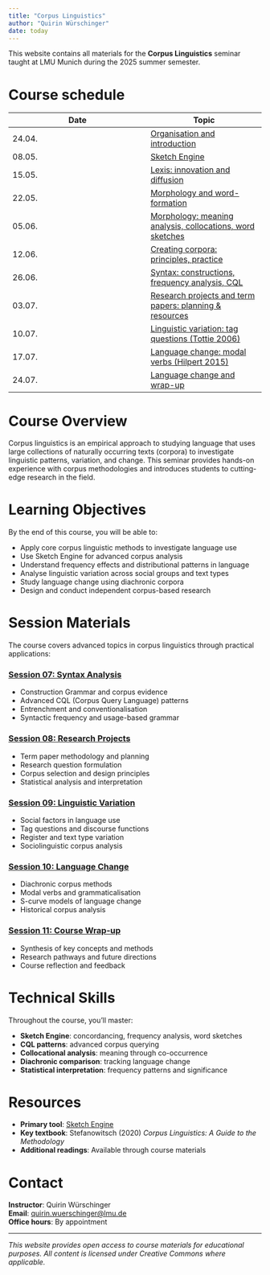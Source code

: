 ```yaml
---
title: "Corpus Linguistics"
author: "Quirin Würschinger"
date: today
---
```


This website contains all materials for the **Corpus Linguistics** seminar taught at LMU Munich during the 2025 summer semester.

# Course schedule

| Date   | Topic |
| ------ | ----- |
| 24.04. | [Organisation and introduction](01_organisation-and-introduction.qmd) |
| 08.05. | [Sketch Engine](02_sketch-engine-concordancing-frequency.qmd) |
| 15.05. | [Lexis: innovation and diffusion](03_lexis-innovation-diffusion-frequency.qmd) |
| 22.05. | [Morphology and word-formation](04_morphology-and-word-formation.qmd) |
| 05.06. | [Morphology: meaning analysis, collocations, word sketches](05_morphology-and-word-formation-2.qmd) |
| 12.06. | [Creating corpora: principles, practice](06_creating-corpora-principles-practice.qmd) |
| 26.06. | [Syntax: constructions, frequency analysis, CQL](07_syntax/07_syntax.qmd) |
| 03.07. | [Research projects and term papers: planning & resources](08_research-projects/08_research-projects.qmd) |
| 10.07. | [Linguistic variation: tag questions (Tottie 2006)](09_linguistic-variation/09_linguistic-variation.qmd) |
| 17.07. | [Language change: modal verbs (Hilpert 2015)](10_language-change/10_language-change.qmd) |
| 24.07. | [Language change and wrap-up](11_wrap-up/11_wrap-up.qmd) |


# Course Overview

Corpus linguistics is an empirical approach to studying language that uses large collections of naturally occurring texts (corpora) to investigate linguistic patterns, variation, and change. This seminar provides hands-on experience with corpus methodologies and introduces students to cutting-edge research in the field.

# Learning Objectives

By the end of this course, you will be able to:

- Apply core corpus linguistic methods to investigate language use
- Use Sketch Engine for advanced corpus analysis
- Understand frequency effects and distributional patterns in language
- Analyse linguistic variation across social groups and text types
- Study language change using diachronic corpora
- Design and conduct independent corpus-based research

# Session Materials

The course covers advanced topics in corpus linguistics through practical applications:

### [Session 07: Syntax Analysis](07_syntax/07_syntax.html)
- Construction Grammar and corpus evidence
- Advanced CQL (Corpus Query Language) patterns
- Entrenchment and conventionalisation
- Syntactic frequency and usage-based grammar

### [Session 08: Research Projects](08_research-projects/08_research-projects.html)
- Term paper methodology and planning
- Research question formulation
- Corpus selection and design principles
- Statistical analysis and interpretation

### [Session 09: Linguistic Variation](09_linguistic-variation/09_linguistic-variation.html)
- Social factors in language use
- Tag questions and discourse functions
- Register and text type variation
- Sociolinguistic corpus analysis

### [Session 10: Language Change](10_language-change/10_language-change.html)
- Diachronic corpus methods
- Modal verbs and grammaticalisation
- S-curve models of language change
- Historical corpus analysis

### [Session 11: Course Wrap-up](11_wrap-up/11_wrap-up.html)
- Synthesis of key concepts and methods
- Research pathways and future directions
- Course reflection and feedback

# Technical Skills

Throughout the course, you'll master:

- **Sketch Engine**: concordancing, frequency analysis, word sketches
- **CQL patterns**: advanced corpus querying
- **Collocational analysis**: meaning through co-occurrence
- **Diachronic comparison**: tracking language change
- **Statistical interpretation**: frequency patterns and significance


# Resources

- **Primary tool**: [Sketch Engine](https://www.sketchengine.eu/)
- **Key textbook**: Stefanowitsch (2020) *Corpus Linguistics: A Guide to the Methodology*
- **Additional readings**: Available through course materials


# Contact

**Instructor**: Quirin Würschinger  
**Email**: [quirin.wuerschinger@lmu.de](mailto:quirin.wuerschinger@lmu.de)  
**Office hours**: By appointment

---

*This website provides open access to course materials for educational purposes. All content is licensed under Creative Commons where applicable.* 